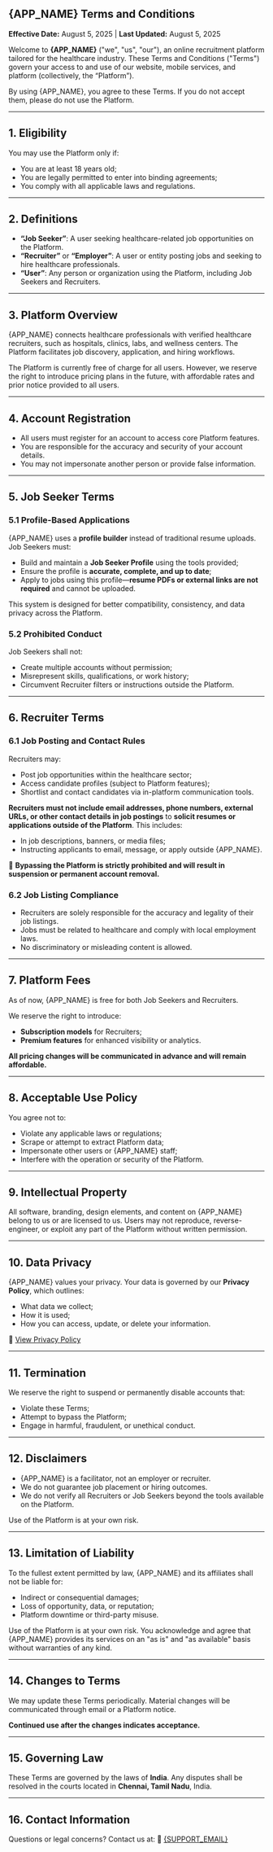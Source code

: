 
## {APP_NAME} Terms and Conditions

**Effective Date:** August 5, 2025 | **Last Updated:** August 5, 2025

Welcome to **{APP_NAME}** ("we", "us", "our"), an online recruitment platform tailored for the healthcare industry. These Terms and Conditions ("Terms") govern your access to and use of our website, mobile services, and platform (collectively, the “Platform”).

By using {APP_NAME}, you agree to these Terms. If you do not accept them, please do not use the Platform.

---

## 1. Eligibility

You may use the Platform only if:

* You are at least 18 years old;
* You are legally permitted to enter into binding agreements;
* You comply with all applicable laws and regulations.

---

## 2. Definitions

* **“Job Seeker”**: A user seeking healthcare-related job opportunities on the Platform.
* **“Recruiter”** or **“Employer”**: A user or entity posting jobs and seeking to hire healthcare professionals.
* **“User”**: Any person or organization using the Platform, including Job Seekers and Recruiters.

---

## 3. Platform Overview

{APP_NAME} connects healthcare professionals with verified healthcare recruiters, such as hospitals, clinics, labs, and wellness centers. The Platform facilitates job discovery, application, and hiring workflows.

The Platform is currently free of charge for all users. However, we reserve the right to introduce pricing plans in the future, with affordable rates and prior notice provided to all users.

---

## 4. Account Registration

* All users must register for an account to access core Platform features.
* You are responsible for the accuracy and security of your account details.
* You may not impersonate another person or provide false information.

---

## 5. Job Seeker Terms

### 5.1 Profile-Based Applications

{APP_NAME} uses a **profile builder** instead of traditional resume uploads. Job Seekers must:

* Build and maintain a **Job Seeker Profile** using the tools provided;
* Ensure the profile is **accurate, complete, and up to date**;
* Apply to jobs using this profile—**resume PDFs or external links are not required** and cannot be uploaded.

This system is designed for better compatibility, consistency, and data privacy across the Platform.

### 5.2 Prohibited Conduct

Job Seekers shall not:

* Create multiple accounts without permission;
* Misrepresent skills, qualifications, or work history;
* Circumvent Recruiter filters or instructions outside the Platform.

---

## 6. Recruiter Terms

### 6.1 Job Posting and Contact Rules

Recruiters may:

* Post job opportunities within the healthcare sector;
* Access candidate profiles (subject to Platform features);
* Shortlist and contact candidates via in-platform communication tools.

**Recruiters must not include email addresses, phone numbers, external URLs, or other contact details in job postings** to **solicit resumes or applications outside of the Platform**. This includes:

* In job descriptions, banners, or media files;
* Instructing applicants to email, message, or apply outside {APP_NAME}.

🚫 **Bypassing the Platform is strictly prohibited and will result in suspension or permanent account removal.**

### 6.2 Job Listing Compliance

* Recruiters are solely responsible for the accuracy and legality of their job listings.
* Jobs must be related to healthcare and comply with local employment laws.
* No discriminatory or misleading content is allowed.

---

## 7. Platform Fees

As of now, {APP_NAME} is free for both Job Seekers and Recruiters.

We reserve the right to introduce:

* **Subscription models** for Recruiters;
* **Premium features** for enhanced visibility or analytics.

**All pricing changes will be communicated in advance and will remain affordable.**

---

## 8. Acceptable Use Policy

You agree not to:

* Violate any applicable laws or regulations;
* Scrape or attempt to extract Platform data;
* Impersonate other users or {APP_NAME} staff;
* Interfere with the operation or security of the Platform.

---

## 9. Intellectual Property

All software, branding, design elements, and content on {APP_NAME} belong to us or are licensed to us. Users may not reproduce, reverse-engineer, or exploit any part of the Platform without written permission.

---

## 10. Data Privacy

{APP_NAME} values your privacy. Your data is governed by our **Privacy Policy**, which outlines:

* What data we collect;
* How it is used;
* How you can access, update, or delete your information.

📄 <a href={links.privacy}>View Privacy Policy</a>

---

## 11. Termination

We reserve the right to suspend or permanently disable accounts that:

* Violate these Terms;
* Attempt to bypass the Platform;
* Engage in harmful, fraudulent, or unethical conduct.

---

## 12. Disclaimers

* {APP_NAME} is a facilitator, not an employer or recruiter.
* We do not guarantee job placement or hiring outcomes.
* We do not verify all Recruiters or Job Seekers beyond the tools available on the Platform.

Use of the Platform is at your own risk.

---

## 13. Limitation of Liability

To the fullest extent permitted by law, {APP_NAME} and its affiliates shall not be liable for:

* Indirect or consequential damages;
* Loss of opportunity, data, or reputation;
* Platform downtime or third-party misuse.

Use of the Platform is at your own risk. You acknowledge and agree that {APP_NAME} provides its services on an "as is" and "as available" basis without warranties of any kind.

---

## 14. Changes to Terms

We may update these Terms periodically. Material changes will be communicated through email or a Platform notice.

**Continued use after the changes indicates acceptance.**

---

## 15. Governing Law

These Terms are governed by the laws of **India**. Any disputes shall be resolved in the courts located in **Chennai, Tamil Nadu**, India.

---

## 16. Contact Information

Questions or legal concerns? Contact us at:
📧 [{SUPPORT_EMAIL}](mailto:{SUPPORT_EMAIL})
